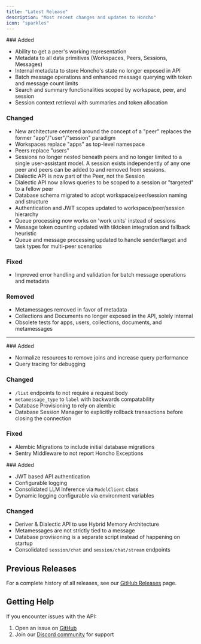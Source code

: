 ```yaml
---
title: "Latest Release"
description: "Most recent changes and updates to Honcho"
icon: "sparkles"
---
```


<Update label="v2.0.0 (Current)">
### Added

- Ability to get a peer's working representation
- Metadata to all data primitives (Workspaces, Peers, Sessions, Messages)
- Internal metadata to store Honcho's state no longer exposed in API
- Batch message operations and enhanced message querying with token and message count limits
- Search and summary functionalities scoped by workspace, peer, and session
- Session context retrieval with summaries and token allocation

### Changed

- New architecture centered around the concept of a "peer" replaces the former
  "app"/"user"/"session" paradigm
- Workspaces replace "apps" as top-level namespace
- Peers replace "users"
- Sessions no longer nested beneath peers and no longer limited to a single
  user-assistant model. A session exists independently of any one peer and
  peers can be added to and removed from sessions.
- Dialectic API is now part of the Peer, not the Session
- Dialectic API now allows queries to be scoped to a session or "targeted"
  to a fellow peer
- Database schema migrated to adopt workspace/peer/session naming and structure
- Authentication and JWT scopes updated to workspace/peer/session hierarchy
- Queue processing now works on 'work units' instead of sessions
- Message token counting updated with tiktoken integration and fallback heuristic
- Queue and message processing updated to handle sender/target and task types for multi-peer scenarios

### Fixed

- Improved error handling and validation for batch message operations and metadata

### Removed

- Metamessages removed in favor of metadata
- Collections and Documents no longer exposed in the API, solely internal
- Obsolete tests for apps, users, collections, documents, and metamessages
---
</Update>

<Update label="v1.1.0">
### Added

- Normalize resources to remove joins and increase query performance
- Query tracing for debugging

### Changed

- `/list` endpoints to not require a request body
- `metamessage_type` to `label` with backwards compatability
- Database Provisioning to rely on alembic
- Database Session Manager to explicitly rollback transactions before closing
  the connection

### Fixed

- Alembic Migrations to include initial database migrations
- Sentry Middleware to not report Honcho Exceptions
</Update>

<Update label="v1.0.0">
### Added

- JWT based API authentication
- Configurable logging
- Consolidated LLM Inference via `ModelClient` class
- Dynamic logging configurable via environment variables

### Changed

- Deriver & Dialectic API to use Hybrid Memory Architecture
- Metamessages are not strictly tied to a message
- Database provisioning is a separate script instead of happening on startup
- Consolidated `session/chat` and `session/chat/stream` endpoints
</Update>


## Previous Releases

For a complete history of all releases, see our [GitHub Releases](https://github.com/plastic-labs/honcho/tags) page.

## Getting Help

If you encounter issues with the API:

1. Open an issue on [GitHub](https://github.com/plastic-labs/honcho/issues)
2. Join our [Discord community](http://discord.gg/plasticlabs) for support 